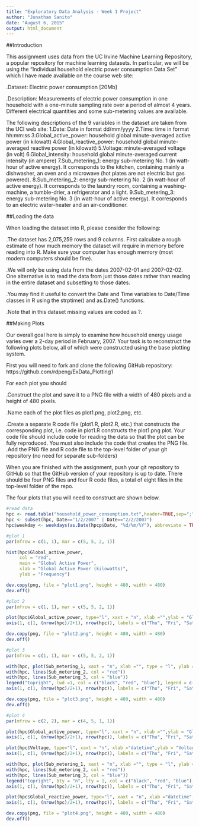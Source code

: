 ```yaml
---
title: "Exploratory Data Analysis - Week 1 Project"
author: "Jonathan Sanito"
date: "August 6, 2015"
output: html_document
---
```


##Introduction

This assignment uses data from the UC Irvine Machine Learning Repository, a popular repository for machine learning datasets. In particular, we will be using the "Individual household electric power consumption Data Set" which I have made available on the course web site:

.Dataset: Electric power consumption [20Mb]

.Description: Measurements of electric power consumption in one household with a one-minute sampling rate over a period of almost 4 years. Different electrical quantities and some sub-metering values are available.

The following descriptions of the 9 variables in the dataset are taken from the UCI web site:
1.Date: Date in format dd/mm/yyyy 
2.Time: time in format hh:mm:ss 
3.Global_active_power: household global minute-averaged active power (in kilowatt) 
4.Global_reactive_power: household global minute-averaged reactive power (in kilowatt) 
5.Voltage: minute-averaged voltage (in volt) 
6.Global_intensity: household global minute-averaged current intensity (in ampere) 
7.Sub_metering_1: energy sub-metering No. 1 (in watt-hour of active energy). It corresponds to the kitchen, containing mainly a dishwasher, an oven and a microwave (hot plates are not electric but gas powered). 
8.Sub_metering_2: energy sub-metering No. 2 (in watt-hour of active energy). It corresponds to the laundry room, containing a washing-machine, a tumble-drier, a refrigerator and a light. 
9.Sub_metering_3: energy sub-metering No. 3 (in watt-hour of active energy). It corresponds to an electric water-heater and an air-conditioner.

##Loading the data

When loading the dataset into R, please consider the following:

.The dataset has 2,075,259 rows and 9 columns. First calculate a rough estimate of how much memory the dataset will require in memory before reading into R. Make sure your computer has enough memory (most modern computers should be fine).

.We will only be using data from the dates 2007-02-01 and 2007-02-02. One alternative is to read the data from just those dates rather than reading in the entire dataset and subsetting to those dates.

.You may find it useful to convert the Date and Time variables to Date/Time classes in R using the strptime() and as.Date() functions.

.Note that in this dataset missing values are coded as ?.

##Making Plots

Our overall goal here is simply to examine how household energy usage varies over a 2-day period in February, 2007. Your task is to reconstruct the following plots below, all of which were constructed using the base plotting system.

First you will need to fork and clone the following GitHub repository: https://github.com/rdpeng/ExData_Plotting1

For each plot you should

.Construct the plot and save it to a PNG file with a width of 480 pixels and a height of 480 pixels.

.Name each of the plot files as plot1.png, plot2.png, etc.

.Create a separate R code file (plot1.R, plot2.R, etc.) that constructs the corresponding plot, i.e. code in plot1.R constructs the plot1.png plot. Your code file should include code for reading the data so that the plot can be fully reproduced. You must also include the code that creates the PNG file.
.Add the PNG file and R code file to the top-level folder of your git repository (no need for separate sub-folders)

When you are finished with the assignment, push your git repository to GitHub so that the GitHub version of your repository is up to date. There should be four PNG files and four R code files, a total of eight files in the top-level folder of the repo.

The four plots that you will need to construct are shown below. 




```r
#read data
hpc <- read.table("household_power_consumption.txt",header=TRUE,sep=";",na.strings = "?",stringsAsFactors = FALSE)
hpc <- subset(hpc, Date=="1/2/2007" | Date=="2/2/2007")
hpc$weekday <- weekdays(as.Date(hpcp$Date, "%d/%m/%Y"), abbreviate = TRUE)


```

```r
#plot 1
par(mfrow = c(1, 1), mar = c(5, 5, 2, 1))

hist(hpc$Global_active_power, 
     col = "red", 
     main = "Global Active Power",
     xlab = "Global Active Power (kilowatts)", 
     ylab = "Frequency")

dev.copy(png, file = "plot1.png", height = 480, width = 480)
dev.off()
```

```r
#plot 2
par(mfrow = c(1, 1), mar = c(5, 5, 2, 1))

plot(hpc$Global_active_power, type="l", xaxt = "n", xlab ="",ylab = "Global Active Power (kilowatts)")
axis(1, c(1, (nrow(hpc)/2+1), nrow(hpc)), labels = c("Thu", "Fri", "Sat"))

dev.copy(png, file = "plot2.png", height = 480, width = 480)
dev.off()
```

```r
#plot 3
par(mfrow = c(1, 1), mar = c(5, 5, 2, 1))

with(hpc, plot(Sub_metering_1, xaxt = "n", xlab ="", type = "l", ylab = "Energy sub metering"))
with(hpc, lines(Sub_metering_2, col = "red"))
with(hpc, lines(Sub_metering_3, col = "blue"))
legend("topright", lwd =1, col = c("black", "red", "blue"), legend = c("Sub_metering_1","Sub_metering_2","Sub_metering_3"))
axis(1, c(1, (nrow(hpc)/2+1), nrow(hpc)), labels = c("Thu", "Fri", "Sat"))

dev.copy(png, file = "plot3.png", height = 480, width = 480)
dev.off()
```

```r
#plot 4
par(mfrow = c(2, 2), mar = c(4, 5, 1, 1))

plot(hpc$Global_active_power, type="l", xaxt = "n", xlab ="",ylab = "Global Active Power")
axis(1, c(1, (nrow(hpc)/2+1), nrow(hpc)), labels = c("Thu", "Fri", "Sat"))

plot(hpc$Voltage, type="l", xaxt = "n", xlab ="datetime",ylab = "Voltage")
axis(1, c(1, (nrow(hpc)/2+1), nrow(hpc)), labels = c("Thu", "Fri", "Sat"))

with(hpc, plot(Sub_metering_1, xaxt = "n", xlab ="", type = "l", ylab = "Energy sub metering"))
with(hpc, lines(Sub_metering_2, col = "red"))
with(hpc, lines(Sub_metering_3, col = "blue"))
legend("topright", bty = "n", lty = 1, col = c("black", "red", "blue"), legend = c("Sub_metering_1","Sub_metering_2","Sub_metering_3"))
axis(1, c(1, (nrow(hpc)/2+1), nrow(hpc)), labels = c("Thu", "Fri", "Sat"))

plot(hpc$Global_reactive_power, type="l", xaxt = "n", xlab ="datetime",ylab = "Global_reactive_power")
axis(1, c(1, (nrow(hpc)/2+1), nrow(hpc)), labels = c("Thu", "Fri", "Sat"))

dev.copy(png, file = "plot4.png", height = 480, width = 480)
dev.off()
```

